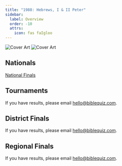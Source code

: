 ```yaml
---
title: "1988: Hebrews, I & II Peter"
sidebar:
  label: Overview
  order: -10
  attrs:
    icon: fas faIgloo
---
```


<div class="flex justify-center">
    <img src="/assets/scripture-portions/1988.jpg" class="mt-0 mr-4" alt="Cover Art" style="max-height:400px" />
    <img src="/assets/scripture-portions/1988-Portion.jpg" class="mt-0" alt="Cover Art" style="max-height:400px" />
</div>

## Nationals
<a href="/tbq/seasons/1988/nationals/" class="btn btn-primary">National Finals</a>

## Tournaments
If you have results, please email [hello@biblequiz.com](mailto:hello@biblequiz.com).

## District Finals
If you have results, please email [hello@biblequiz.com](mailto:hello@biblequiz.com).

## Regional Finals
If you have results, please email [hello@biblequiz.com](mailto:hello@biblequiz.com).
